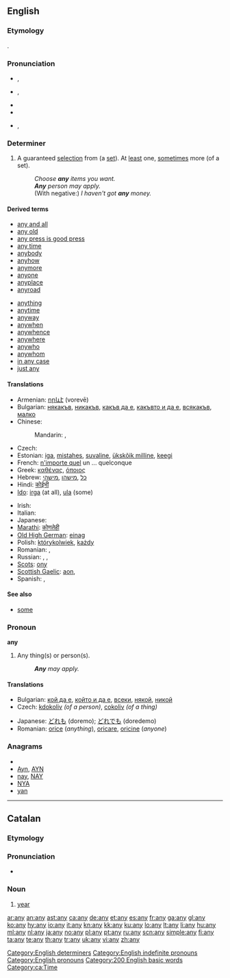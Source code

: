 {{wikipedia}}
{{also|ANY|-any|-ány|ăn ý}}
==English==

{{rank|into|up|your|58|any|what|do|has}}

===Etymology===
{{etyl|ang}} {{term|ænig|æniġ|lang=ang}}.

===Pronunciation===
* {{a|UK}} {{IPA|/ˈɛnɪ/}}, {{SAMPA|/"EnI/}}
* {{a|US}} {{IPA|/ˈɛni/}}, {{SAMPA|/"Eni/}}
* {{audio|en-us-any.ogg|Audio (US)}}
* {{rhymes|ɛni}}
* {{a|IE}} {{IPA|/ˈæni/}}, {{SAMPA|/"{ni/}}

===Determiner===
{{en-det}}

# A guaranteed [[selection]] from (a [[set]]). At [[least]] one, [[sometimes]] more (of a set).
#: ''Choose '''any''' items you want.''
#: '''''Any''' person may apply.''
#: (With negative:) ''I haven't got '''any''' money.''

====Derived terms====
{{der-top}}
* [[any and all]]
* [[any old]]
* [[any press is good press]]
* [[any time]]
* [[anybody]]
* [[anyhow]]
* [[anymore]]
* [[anyone]]
* [[anyplace]]
* [[anyroad]]
{{der-mid}}
* [[anything]]
* [[anytime]]
* [[anyway]]
* [[anywhen]]
* [[anywhence]]
* [[anywhere]]
* [[anywho]]
* [[anywhom]]
* [[in any case]]
* [[just any]]
{{der-bottom}}

====Translations====
{{trans-top|guaranteed selection from a set}}
* Armenian: [[որևէ]] (vorevē)
* Bulgarian: [[някакъв]], [[никакъв]], [[какъв да е]], [[какъвто и да е]], [[всякакъв]], [[малко]]
* Chinese:
*: Mandarin: {{t|zh|任意|tr=rènyì|sc=Hani}}, {{t|zh|任何|tr=rènhé|sc=Hani}}
* Czech: {{t-|cs|kterýkoliv}}
* Estonian: [[iga]], [[mistahes]], [[suvaline]], [[ükskõik milline]], [[keegi]]
* French: [[n'importe quel]] un ... quelconque
* Greek: [[καθένας]], [[όποιος]]
* Hebrew: [[כל]] ,[[מישהו]] ,[[מישהי]]
* Hindi: [[कोईभी]]
* [[Ido]]: [[irga]] (at all), [[ula]] (some)
{{trans-mid}}
* Irish: {{t+|ga|aon|xs=Irish}}
* Italian: {{t+|it|qualsiasi}}
* Japanese: {{t|ja|任意|tr=にんい, nin'i|sc=Jpan}}
* [[Marathi]]: [[कोणतेही]]
* [[Old High German]]: [[einag]]
* Polish: [[którykolwiek]], [[każdy]]
* Romanian: {{t-|ro|orice}}, {{t-|ro|oricare}}
* Russian: {{t|ru|любой|tr=ljubój|sc=Cyrl}}, {{t|ru|кто-нибудь|tr=któ-nibud’, kto-nibúd’|sc=Cyrl}}, {{qualifier|thing}} {{t|ru|что-нибудь|tr=štó-nibud’, što-nibúd’|sc=Cyrl}}
* [[Scots]]: [[ony]]
* [[Scottish Gaelic]]: [[aon]],  {{t-|gd|sam bith|xs=Scottish Gaelic}}
* Spanish: {{t+|es|cualquier}}, {{t+|es|cualquiera}}
{{trans-bottom}}

====See also====
* [[some]]

===Pronoun===
'''any'''

# Any thing(s) or person(s).
#: '''''Any''' may apply.''

====Translations====
{{trans-top|Any things or persons}}
* Bulgarian: [[кой да е]], [[който и да е]], [[всеки]], [[някой]], [[никой]]
* Czech: [[kdokoliv]] ''(of a person)'', [[cokoliv]] ''(of a thing)''
{{trans-mid}}
* Japanese: [[どれも]] (doremo); [[どれでも]] (doredemo)
* Romanian: [[orice]] (''anything''), [[oricare]], [[oricine]] (''anyone'')
{{trans-bottom}}

===Anagrams===
* {{alphagram|any}}
* [[Ayn#English|Ayn]], [[AYN#English|AYN]]
* [[nay#English|nay]], [[NAY#English|NAY]]
* [[NYA#English|NYA]]
* [[yan#English|yan]]


[[Category:English determiners]]
[[Category:English indefinite pronouns]]
[[Category:English pronouns]]

----

==Catalan==

===Etymology===
{{etyl|la|ca}} {{term|lang=la|annus}}

===Pronunciation===
* {{IPA|/aɲ/|lang=ca}}

===Noun===
{{ca-noun|m}}

# [[year]]

[[Category:200 English basic words]]
[[Category:ca:Time]]

[[ar:any]]
[[an:any]]
[[ast:any]]
[[ca:any]]
[[de:any]]
[[et:any]]
[[es:any]]
[[fr:any]]
[[ga:any]]
[[gl:any]]
[[ko:any]]
[[hy:any]]
[[io:any]]
[[it:any]]
[[kn:any]]
[[kk:any]]
[[ku:any]]
[[lo:any]]
[[lt:any]]
[[li:any]]
[[hu:any]]
[[ml:any]]
[[nl:any]]
[[ja:any]]
[[no:any]]
[[pl:any]]
[[pt:any]]
[[ru:any]]
[[scn:any]]
[[simple:any]]
[[fi:any]]
[[ta:any]]
[[te:any]]
[[th:any]]
[[tr:any]]
[[uk:any]]
[[vi:any]]
[[zh:any]]